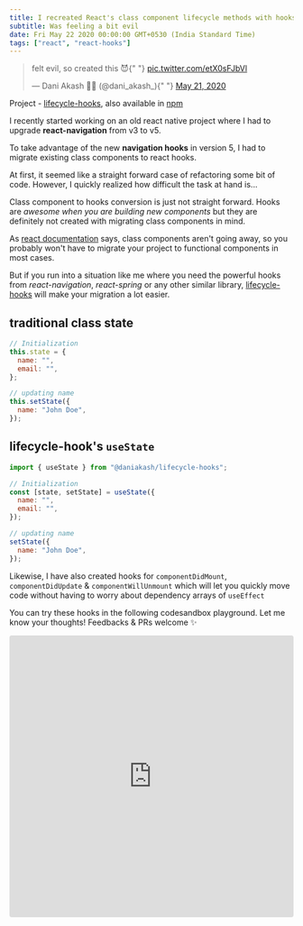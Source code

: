 ```yaml
---
title: I recreated React's class component lifecycle methods with hooks
subtitle: Was feeling a bit evil
date: Fri May 22 2020 00:00:00 GMT+0530 (India Standard Time)
tags: ["react", "react-hooks"]
---
```


<blockquote class="twitter-tweet">
  <p lang="en" dir="ltr">
    felt evil, so created this 😈{" "}
    <a href="https://t.co/etX0sFJbVl">pic.twitter.com/etX0sFJbVl</a>
  </p>
  &mdash; Dani Akash 🧪💥 (@dani_akash_){" "}
  <a href="https://twitter.com/dani_akash_/status/1263327984640946177?ref_src=twsrc%5Etfw">
    May 21, 2020
  </a>
</blockquote> <script
  async
  src="https://platform.twitter.com/widgets.js"
  charset="utf-8"
></script>

Project - [lifecycle-hooks](https://github.com/DaniAkash/lifecycle-hooks), also available in [npm](https://www.npmjs.com/package/@daniakash/lifecycle-hooks)

I recently started working on an old react native project where I had to upgrade **react-navigation** from v3 to v5.

To take advantage of the new **navigation hooks** in version 5, I had to migrate existing class components to react hooks.

At first, it seemed like a straight forward case of refactoring some bit of code. However, I quickly realized how difficult the task at hand is...

Class component to hooks conversion is just not straight forward. Hooks are _awesome when you are building new components_ but they are definitely not created with migrating class components in mind.

As [react documentation](https://reactjs.org/docs/hooks-intro.html#no-breaking-changes) says, class components aren't going away, so you probably won't have to migrate your project to functional components in most cases.

But if you run into a situation like me where you need the powerful hooks from _react-navigation_, _react-spring_ or any other similar library, [lifecycle-hooks](https://github.com/DaniAkash/lifecycle-hooks) will make your migration a lot easier.

## traditional class state

```jsx
// Initialization
this.state = {
  name: "",
  email: "",
};

// updating name
this.setState({
  name: "John Doe",
});
```

## lifecycle-hook's `useState`

```jsx
import { useState } from "@daniakash/lifecycle-hooks";

// Initialization
const [state, setState] = useState({
  name: "",
  email: "",
});

// updating name
setState({
  name: "John Doe",
});
```

Likewise, I have also created hooks for `componentDidMount`, `componentDidUpdate` & `componentWillUnmount` which will let you quickly move code without having to worry about dependency arrays of `useEffect`

You can try these hooks in the following codesandbox playground. Let me know your thoughts! Feedbacks & PRs welcome ✨

<iframe
  src="https://codesandbox.io/embed/n6qes?view=editor+%2B+preview&module=%2Fsrc%2FApp.tsx&hidenavigation=1&expanddevtools=1"
  style="width:100%; height: 500px; border:0; border-radius: 4px; overflow:hidden;"
  title="lifecycle-hooks playground"
  allow="accelerometer; ambient-light-sensor; camera; encrypted-media; geolocation; gyroscope; hid; microphone; midi; payment; usb; vr; xr-spatial-tracking"
  sandbox="allow-forms allow-modals allow-popups allow-presentation allow-same-origin allow-scripts"
></iframe>
